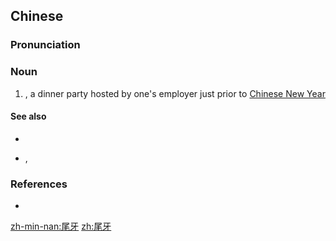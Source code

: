 ==Chinese==
{{zh-forms}}

===Pronunciation===
{{zh-pron
|m=wěiyá
|c=mei5 ngaa4
|mn=bóe-gê/bé-gê
|cat=n
}}

===Noun===
{{zh-noun}}

# {{w|weiya}}, a dinner party hosted by one's employer just prior to [[w:Chinese New Year|Chinese New Year]]

====See also====
* {{l|zh|元宵|tr=yuánxiāo}}
* {{l|zh|春節}}, {{l|zh|春节|tr=chūnjié}}

===References===
* {{pedialite|作牙與尾牙|lang=zh}}

[[zh-min-nan:尾牙]]
[[zh:尾牙]]
